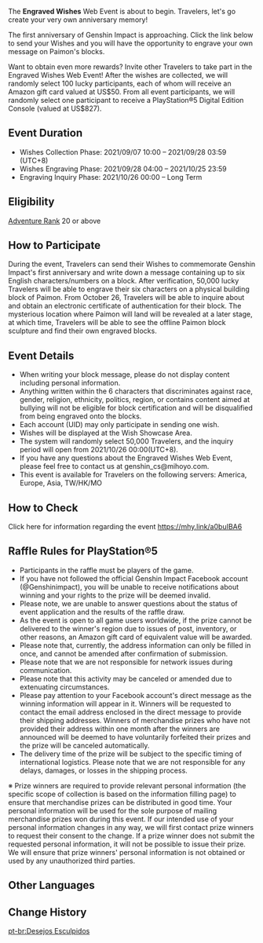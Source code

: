 {{EventTabs}}
{{Event
|name              = Engraved Wishes
|image             = Engraved Wishes.png
|type              = Web
|time_known        = yes
|time_start        = 2021-09-07 10:00:00
|time_end          = 2021-09-28 03:59:59
|time_start_offset = GMT+8
|time_end_offset   = GMT+8
|link              = https://genshin.hoyoverse.com/en/news/detail/15731
|link2             = https://webstatic-sea.mihoyo.com/ys/event/e20210907-wish/index.html
|link2name         = Event Page
}}
The '''Engraved Wishes''' Web Event is about to begin. Travelers, let's go create your very own anniversary memory!

The first anniversary of Genshin Impact is approaching. Click the link below to send your Wishes and you will have the opportunity to engrave your own message on Paimon's blocks.

Want to obtain even more rewards? Invite other Travelers to take part in the Engraved Wishes Web Event! After the wishes are collected, we will randomly select 100 lucky participants, each of whom will receive an Amazon gift card valued at US$50. From all event participants, we will randomly select one participant to receive a PlayStation®5 Digital Edition Console (valued at US$827).

==Event Duration==
* Wishes Collection Phase: 2021/09/07 10:00 – 2021/09/28 03:59 (UTC+8)
* Wishes Engraving Phase: 2021/09/28 04:00 – 2021/10/25 23:59
* Engraving Inquiry Phase: 2021/10/26 00:00 – Long Term

==Eligibility==
[[Adventure Rank]] 20 or above

==How to Participate==
During the event, Travelers can send their Wishes to commemorate Genshin Impact's first anniversary and write down a message containing up to six English characters/numbers on a block. After verification, 50,000 lucky Travelers will be able to engrave their six characters on a physical building block of Paimon. From October 26, Travelers will be able to inquire about and obtain an electronic certificate of authentication for their block. The mysterious location where Paimon will land will be revealed at a later stage, at which time, Travelers will be able to see the offline Paimon block sculpture and find their own engraved blocks.

==Event Details==
*When writing your block message, please do not display content including personal information.
*Anything written within the 6 characters that discriminates against race, gender, religion, ethnicity, politics, region, or contains content aimed at bullying will not be eligible for block certification and will be disqualified from being engraved onto the blocks.
*Each account (UID) may only participate in sending one wish.
*Wishes will be displayed at the Wish Showcase Area.
*The system will randomly select 50,000 Travelers, and the inquiry period will open from 2021/10/26 00:00(UTC+8).
*If you have any questions about the Engraved Wishes Web Event, please feel free to contact us at genshin_cs@mihoyo.com.
*This event is available for Travelers on the following servers: America, Europe, Asia, TW/HK/MO

==How to Check==
Click here for information regarding the event https://mhy.link/a0buIBA6

==Raffle Rules for PlayStation®5==
*Participants in the raffle must be players of the game.
*If you have not followed the official Genshin Impact Facebook account (@Genshinimpact), you will be unable to receive notifications about winning and your rights to the prize will be deemed invalid.
*Please note, we are unable to answer questions about the status of event application and the results of the raffle draw.
*As the event is open to all game users worldwide, if the prize cannot be delivered to the winner's region due to issues of post, inventory, or other reasons, an Amazon gift card of equivalent value will be awarded.
*Please note that, currently, the address information can only be filled in once, and cannot be amended after confirmation of submission.
*Please note that we are not responsible for network issues during communication.
*Please note that this activity may be canceled or amended due to extenuating circumstances.
*Please pay attention to your Facebook account's direct message as the winning information will appear in it. Winners will be requested to contact the email address enclosed in the direct message to provide their shipping addresses. Winners of merchandise prizes who have not provided their address within one month after the winners are announced will be deemed to have voluntarily forfeited their prizes and the prize will be canceled automatically.
*The delivery time of the prize will be subject to the specific timing of international logistics. Please note that we are not responsible for any delays, damages, or losses in the shipping process.
※ Prize winners are required to provide relevant personal information (the specific scope of collection is based on the information filling page) to ensure that merchandise prizes can be distributed in good time. Your personal information will be used for the sole purpose of mailing merchandise prizes won during this event. If our intended use of your personal information changes in any way, we will first contact prize winners to request their consent to the change. If a prize winner does not submit the requested personal information, it will not be possible to issue their prize. We will ensure that prize winners' personal information is not obtained or used by any unauthorized third parties.

==Other Languages==
{{Other Languages|default_hidden = 1
|en      = Engraved Wishes
|zhs     = 刻印的祝愿
|zhs_rm  = Kèyìn de Zhùyuàn
|zht     = 刻印的祝愿
|zht_rm  = Kèyìn de Zhùyuàn
|ja      = 祝福の刻印
|ja_rm   = Shukufuku no Koku'in{{Assumed}}
|ko      = {{tt|각인|刻印}}의 {{tt|축복|祝福}}
|ko_rm   = Gak'in-ui Chukbok
|es      = Grabado de deseos
|fr      = Gravures de vœux
|ru      = Высеченные пожелания
|th      = สลักความปรารถนา
|th_rm   = Salak Khwam Pranthana
|vi      = Khắc Lên Lời Chúc
|de      = Eingravierte Glückwünsche
|id      = Ucapan yang Terukir
|pt      = Desejos Esculpidos
}}

==Change History==
{{Change History|2.1}}
[[pt-br:Desejos Esculpidos]]
